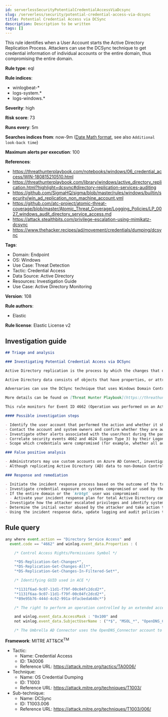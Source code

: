 ```yaml
---
id: serverlessSecurityPotentialCredentialAccessViaDcsync
slug: /serverless/security/potential-credential-access-via-dcsync
title: Potential Credential Access via DCSync
description: Description to be written
tags: []
---
```


<div id="potential-credential-access-via-dcsync"></div>

This rule identifies when a User Account starts the Active Directory Replication Process. Attackers can use the DCSync technique to get credential information of individual accounts or the entire domain, thus compromising the entire domain.

**Rule type**: eql

**Rule indices**: 

* winlogbeat-*
* logs-system.*
* logs-windows.*

**Severity**: high

**Risk score**: 73

**Runs every**: 5m

**Searches indices from**: now-9m ([Date Math format](((ref))/common-options.html#date-math), see also <DocLink id="serverlessSecurityRulesUiCreate" section="set-the-rules-schedule">`Additional look-back time`</DocLink>)

**Maximum alerts per execution**: 100

**References**: 

* https://threathunterplaybook.com/notebooks/windows/06_credential_access/WIN-180815210510.html
* https://threathunterplaybook.com/library/windows/active_directory_replication.html?highlight=dcsync#directory-replication-services-auditing
* https://github.com/SigmaHQ/sigma/blob/master/rules/windows/builtin/security/win_ad_replication_non_machine_account.yml
* https://github.com/atc-project/atomic-threat-coverage/blob/master/Atomic_Threat_Coverage/Logging_Policies/LP_0027_windows_audit_directory_service_access.md
* https://attack.stealthbits.com/privilege-escalation-using-mimikatz-dcsync
* https://www.thehacker.recipes/ad/movement/credentials/dumping/dcsync

**Tags**: 

* Domain: Endpoint
* OS: Windows
* Use Case: Threat Detection
* Tactic: Credential Access
* Data Source: Active Directory
* Resources: Investigation Guide
* Use Case: Active Directory Monitoring

**Version**: 108

**Rule authors**: 

* Elastic

**Rule license**: Elastic License v2

## Investigation guide

```markdown
## Triage and analysis

### Investigating Potential Credential Access via DCSync

Active Directory replication is the process by which the changes that originate on one domain controller are automatically transferred to other domain controllers that store the same data.

Active Directory data consists of objects that have properties, or attributes. Each object is an instance of an object class, and object classes and their respective attributes are defined in the Active Directory schema. Objects are defined by the values of their attributes, and changes to attribute values must be transferred from the domain controller on which they occur to every other domain controller that stores a replica of an affected object.

Adversaries can use the DCSync technique that uses Windows Domain Controller's API to simulate the replication process from a remote domain controller, compromising major credential material such as the Kerberos krbtgt keys used legitimately for tickets creation, but also tickets forging by attackers. This attack requires some extended privileges to succeed (DS-Replication-Get-Changes and DS-Replication-Get-Changes-All), which are granted by default to members of the Administrators, Domain Admins, Enterprise Admins, and Domain Controllers groups. Privileged accounts can be abused to grant controlled objects the right to DCsync/Replicate.

More details can be found on [Threat Hunter Playbook](https://threathunterplaybook.com/library/windows/active_directory_replication.html?highlight=dcsync#directory-replication-services-auditing) and [The Hacker Recipes](https://www.thehacker.recipes/ad/movement/credentials/dumping/dcsync).

This rule monitors for Event ID 4662 (Operation was performed on an Active Directory object) and identifies events that use the access mask 0x100 (Control Access) and properties that contain at least one of the following or their equivalent Schema-Id-GUID (DS-Replication-Get-Changes, DS-Replication-Get-Changes-All, DS-Replication-Get-Changes-In-Filtered-Set). It also filters out events that use computer accounts and also Azure AD Connect MSOL accounts (more details [here](https://techcommunity.microsoft.com/t5/microsoft-defender-for-identity/ad-connect-msol-user-suspected-dcsync-attack/m-p/788028)).

#### Possible investigation steps

- Identify the user account that performed the action and whether it should perform this kind of action.
- Contact the account and system owners and confirm whether they are aware of this activity.
- Investigate other alerts associated with the user/host during the past 48 hours.
- Correlate security events 4662 and 4624 (Logon Type 3) by their Logon ID (`winlog.logon.id`) on the Domain Controller (DC) that received the replication request. This will tell you where the AD replication request came from, and if it came from another DC or not.
- Scope which credentials were compromised (for example, whether all accounts were replicated or specific ones).

### False positive analysis

- Administrators may use custom accounts on Azure AD Connect, investigate if it is the case, and if it is properly secured. If noisy in your environment due to expected activity, consider adding the corresponding account as a exception.
- Although replicating Active Directory (AD) data to non-Domain Controllers is not a common practice and is generally not recommended from a security perspective, some software vendors may require it for their products to function correctly. If this rule is noisy in your environment due to expected activity, consider adding the corresponding account as a exception.

### Response and remediation

- Initiate the incident response process based on the outcome of the triage.
- Investigate credential exposure on systems compromised or used by the attacker to ensure all compromised accounts are identified. Reset passwords for these accounts and other potentially compromised credentials, such as email, business systems, and web services.
- If the entire domain or the `krbtgt` user was compromised:
  - Activate your incident response plan for total Active Directory compromise which should include, but not be limited to, a password reset (twice) of the `krbtgt` user.
- Investigate how the attacker escalated privileges and identify systems they used to conduct lateral movement. Use this information to determine ways the attacker could regain access to the environment.
- Determine the initial vector abused by the attacker and take action to prevent reinfection through the same vector.
- Using the incident response data, update logging and audit policies to improve the mean time to detect (MTTD) and the mean time to respond (MTTR).
```

## Rule query

```js
any where event.action == "Directory Service Access" and
  event.code == "4662" and winlog.event_data.Properties : (

    /* Control Access Rights/Permissions Symbol */

    "*DS-Replication-Get-Changes*",
    "*DS-Replication-Get-Changes-All*",
    "*DS-Replication-Get-Changes-In-Filtered-Set*",

    /* Identifying GUID used in ACE */

    "*1131f6ad-9c07-11d1-f79f-00c04fc2dcd2*",
    "*1131f6aa-9c07-11d1-f79f-00c04fc2dcd2*",
    "*89e95b76-444d-4c62-991a-0facbeda640c*")

    /* The right to perform an operation controlled by an extended access right. */

    and winlog.event_data.AccessMask : "0x100" and
    not winlog.event_data.SubjectUserName : ("*$", "MSOL_*", "OpenDNS_Connector")

    /* The Umbrella AD Connector uses the OpenDNS_Connector account to perform replication */

```

**Framework**: MITRE ATT&CK<sup>TM</sup>

* Tactic:
    * Name: Credential Access
    * ID: TA0006
    * Reference URL: https://attack.mitre.org/tactics/TA0006/
* Technique:
    * Name: OS Credential Dumping
    * ID: T1003
    * Reference URL: https://attack.mitre.org/techniques/T1003/
* Sub-technique:
    * Name: DCSync
    * ID: T1003.006
    * Reference URL: https://attack.mitre.org/techniques/T1003/006/

